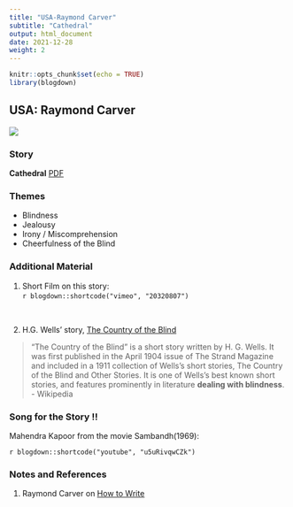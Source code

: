 ```yaml
---
title: "USA-Raymond Carver"
subtitle: "Cathedral"
output: html_document
date: 2021-12-28
weight: 2
---
```


```r
knitr::opts_chunk$set(echo = TRUE)
library(blogdown)
```

## USA: Raymond Carver


![](https://upload.wikimedia.org/wikipedia/commons/c/cc/Raymond_Carver.jpg)




### Story

**Cathedral** [PDF](/pdf/ISTW/RaymondCarver-Cathedral.pdf)

### Themes
  - Blindness
  - Jealousy
  - Irony / Miscomprehension
  - Cheerfulness of the Blind
  
### Additional Material

1. Short Film on this story:
<br>
`r blogdown::shortcode("vimeo", "20320807")`  

<br>

2. H.G. Wells' story, <u>[The Country of the Blind](HGWells - The Country of the Blind.docx)</u>

> "The Country of the Blind" is a short story written by H. G. Wells. It was first published in the April 1904 issue of The Strand Magazine and included in a 1911 collection of Wells's short stories, The Country of the Blind and Other Stories. It is one of Wells's best known short stories, and features prominently in literature **dealing with blindness**.  
- Wikipedia

 
### Song for the Story !!

Mahendra Kapoor from the movie Sambandh(1969):   

`r blogdown::shortcode("youtube", "u5uRivqwCZk")`


### Notes and References  

 1. Raymond Carver on <u>[How to Write](https://lithub.com/get-in-get-out-dont-linger-go-on-read-raymond-carvers-greatest-writing-advice/)</u>
 
 
